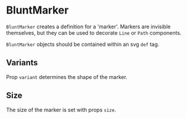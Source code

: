 
# BluntMarker

<Meta of={BluntMarkerStories} />

`BluntMarker` creates a definition for a 'marker'.
Markers are invisible themselves, but they can be used to decorate `Line` or `Path` components.

<ArgTypes of={BluntMarkerStories} />

`BluntMarker` objects should be contained within an svg `def` tag.

## Variants

Prop `variant` determines the shape of the marker.

<Canvas of={BluntMarkerStories.Circle} />
<Canvas of={BluntMarkerStories.Square} />
<Canvas of={BluntMarkerStories.Diamond} />

## Size

The size of the marker is set with props `size`.

<Canvas of={BluntMarkerStories.Small} />
<Canvas of={BluntMarkerStories.Large} />
<Canvas of={BluntMarkerStories.DoubleSided} />
